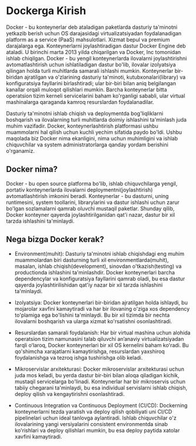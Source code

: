 
# Dockerga Kirish

Docker - bu konteynerlar deb ataladigan paketlarda dasturiy ta'minotni yetkazib berish uchun OS darajasidagi virtualizatsiyadan foydalanadigan platform as a service (PaaS) mahsulotlari. Xizmat bepul va premium darajalarga ega. Konteynerlarni joylashtiradigan dastur Docker Engine deb ataladi. U birinchi marta 2013 yilda chiqarilgan va Docker, Inc tomonidan ishlab chiqilgan. Docker - bu yengil konteynerlarda ilovalarni joylashtirishni avtomatlashtirish uchun ishlatiladigan dastur bo'lib, ilovalar izolyatsiya qilingan holda turli muhitlarda samarali ishlashi mumkin. Konteynerlar bir-biridan ajratilgan va o'zlarining dasturiy ta'minoti, kutubxonalari(library) va konfiguratsiya fayllarini birlashtiradi; ular bir-biri bilan aniq belgilangan kanallar orqali muloqot qilishlari mumkin. Barcha konteynerlar bitta operatsion tizim kerneli servicelarini baham ko'rganligi sababli, ular virtual mashinalarga qaraganda kamroq resurslardan foydalanadilar.


Dasturiy ta'minotni ishlab chiqish va deploymentda bog'liqliklarni boshqarish va ilovalarning turli muhitlarda doimiy ishlashini ta'minlash juda muhim vazifadir. Docker, konteynerlashtirish platformasi ushbu muammolarni hal qilish uchun kuchli yechim sifatida paydo bo'ldi. Ushbu maqolada biz Docker nima ekanligini, nima uchun muhimligini va ishlab chiquvchilar va system administratorlarga qanday yordam berishini o'rganamiz.

## Docker nima?
Docker - bu open source platforma bo'lib, ishlab chiquvchilarga yengil, portativ konteynerlarda ilovalarni deploymentni(joylashtirish) avtomatlashtirish imkonini beradi. Konteynerlar - bu dasturni, uning runtimesini, system toollarini, librarylarini va dastur ishlashi uchun zarur bo'lgan sozlamalarni qamrab oluvchi mustaqil paketlar. Shunday qilib, Docker konteyner qayerda joylashtirilganidan qat'i nazar, dastur bir xil tarzda ishlashini ta'minlaydi.

## Nega bizga Docker kerak?

* Environment(muhit): Dasturiy ta'minotni ishlab chiqishdagi eng muhim muammolardan biri dasturning turli xil environmentlarda(muhit), masalan, ishlab chiqish(development), sinovdan o'tkazish(testing) va productionda ishlashini ta'minlashdir. Docker konteynerlari barcha dependencylar va konfiguratsiya fayllarini qamrab oladi, bu esa dastur qayerda joylashtirilishidan qat'iy nazar bir xil tarzda ishlashini ta'minlaydi.

* Izolyatsiya: Docker konteynerlari bir-biridan ajratilgan holda ishlaydi, bu mojarolar xavfini kamaytiradi va har bir ilovaning o'ziga xos dependency to'plamiga ega bo'lishini ta'minlaydi. Bu bir xil tizimda bir nechta ilovalarni boshqarish va ularga xizmat ko'rsatishni osonlashtiradi.

* Resurslardan samarali foydalanish: Har bir virtual mashina uchun alohida operatsion tizim namunasini talab qiluvchi anʼanaviy virtualizatsiyadan farqli oʻlaroq, Docker konteynerlari bir xil OS kernelini baham koʻradi. Bu qo'shimcha xarajatlarni kamaytirishga, resurslardan yaxshiroq foydalanishga va tezroq ishga tushirishga olib keladi.

* Mikroservislar arxitekturasi: Docker mikroservislar arxitekturasi uchun juda mos keladi, bu yerda dastur bir-biri bilan aloqa qiladigan kichik, mustaqil servicelarga bo'linadi. Konteynerlar har bir mikroservis uchun tabiiy chegarani ta'minlaydi, bu esa individual servislarni ishlab chiqish, deploy qilish va kengaytirishni osonlashtiradi.

* Continuous Integration va Continuous Deployment (CI/CD): Dockerning konteynerlarni tezda yaratish va deploy qilish qobiliyati uni CI/CD pipelinelari uchun ideal tanlovga aylantiradi. Ishlab chiquvchilar o'z ilovalarining yangi versiyalarini consistent environmentda sinab ko'rishlari va deploy qilishlari mumkin, bu esa deploy paytida xatolar xavfini kamaytiradi.